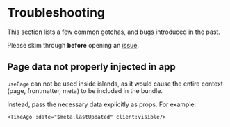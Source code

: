 [GitHub Issues]: https://github.com/ElMassimo/iles/issues?q=is%3Aissue+is%3Aopen+sort%3Aupdated-desc
[GitHub Discussions]: https://github.com/ElMassimo/iles/discussions

# Troubleshooting

This section lists a few common gotchas, and bugs introduced in the past.

Please skim through __before__ opening an [issue][GitHub Issues].

## Page data not properly injected in app

`usePage` can not be used inside islands, as it would cause the entire context
(page, frontmatter, meta) to be included in the bundle.

Instead, pass the necessary data explicitly as props. For example:

```vue
<TimeAgo :date="$meta.lastUpdated" client:visible/>
```

<Contact/>
